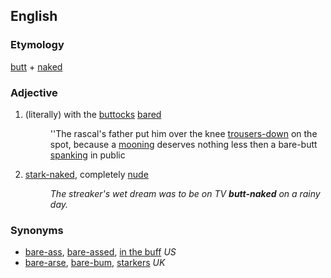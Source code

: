 ==English==

===Etymology===
[[butt]] + [[naked]]

===Adjective===
{{en-adj}} 

# (literally) with the [[buttocks]] [[bare]]d 
#:''The rascal's father put him over the knee [[trousers-down]] on the spot, because a [[mooning]] deserves nothing less then a bare-butt [[spanking]] in public
# {{idiomatic|as [[pars pro toto]]}} [[stark-naked]], completely [[nude]]
#: ''The streaker's wet dream was to be on TV '''butt-naked''' on a rainy day.''

===Synonyms===
* [[bare-ass]], [[bare-assed]], [[in the buff]] ''US''
* [[bare-arse]], [[bare-bum]], [[starkers]] ''UK''
